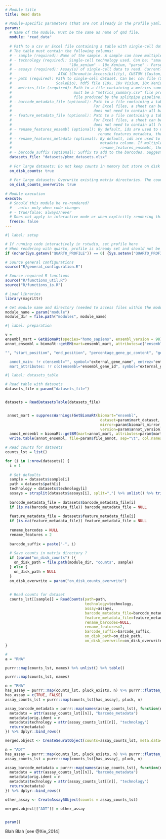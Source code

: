 ```yaml
---
# Module title
title: Read data

# Module-specific parameters (that are not already in the profile yaml)
params:
  # Name of the module. Must be the same as name of qmd file.
  module: "read_data"
  
  # Path to a csv or Excel file containing a table with single-cell datasets. For Excel files, a sheet can be specified by appending ':<sheet_number>'.
  # The table must contain the following columns:
  # - sample (required): Name of the sample. A sample can have multiple single-cell datasets.
  # - technology (required): Single-cell technology used. Can be: "smartseq2" - Smartseq2, "smartseq3" - Smartseq3, "10x" - 10x, "10x_visium" - 10x Visium, 
  #                          "10x_xenium" - 10x Xenium, "parse" - Parse Biosciences, "scale" - ScaleBio.
  # - assays (required): Assay(s) of single-cell data to read. Currently supported are: RNA (Gene Expression), ADT (Antibody Protein Capture) and 
  #                     ATAC (Chromatin Accessibility), CUSTOM (Custom). Multiple assays can be specified comma-separated.
  # - path (required): Path to single-cell dataset. Can be: csv file (Smartseq2/3), mtx matrix market directory (10x, 10x Visium, 10x Xenium, Parse Biosciences,
  #                    ScaleBio), hdf5 file (10x, 10x Visium, 10x Xenium), h5ad file (Parse Biosciences).
  # - metrics_file (required): Path to a file containing a metrics summary table. For Smartseq2/3, this can be any table. For 10x, 10x Visium or 10x Xenium, this 
  #                            must be a "metrics_summary.csv" file produced by the Cellranger pipelines. For Parse Biosciences, this must be a "analysis_summary.csv"
  #                            file produced by the splitpipe pipeline. For ScaleBio, this must be a "*.reportStatistics.csv" file produced by the scalerna pipeline.
  # - barcode_metadata_file (optional): Path to a file containing a table of additional barcode metadata. Can be: a csv, Excel or an R table saved as rds file. 
  #                                     For Excel files, a sheet can be specified by appending ':<sheet_number>'. First column must contain the barcode. Table
  #                                     does not need to contain all barcodes.
  # - feature_metadata_file (optional): Path to a file containing a table of additional feature metadata. Can be: a csv, Excel or an R table saved as rds file. 
  #                                     For Excel files, a sheet can be specified by appending ':<sheet_number>'. First column must contain the feature id. Table
  #                                     does not need to contain all features.
  # - rename_features_ensembl (optional): By default, ids are used to name features (first column). For gene features, specify an Ensembl version to fetch the gene names (and more annotation). If used together with 
  #                                       rename_features_metadata, then rename_features_metadata must be set '1' for all assays that should be renamed with rename_features_ensembl.
  # - rename_features_metadata (optional): By default, ids are used to name features (first column). This column controls how to rename the features using metadata. Can be the name or index of a feature 
  #                                        metadata column. If multiple assays are read, this option can be specified either once or for all assays. If used together with 
  #                                        rename_features_ensembl, then rename_features_metadata must be set '1' for all assays that should be renamed with rename_features_ensembl.
  # - barcode_suffix (optional): Suffix to add to the barcodes. Suggestion is to use '-1', '-2', etc. If not set, no suffixes are added.
  datasets_file: "datasets/pbmc_datasets.xlsx"
  
  # For large datasets: Do not keep counts in memory but store on disk in matrix directories. Computations will access only the relevant parts of the data. TThis will create a a 'counts' directory within the module directory with one matrix directory per sample and assay.
  on_disk_counts: true
  
  # For large datasets: Overwrite existing matrix directories. The counts files will still be read though.
  on_disk_counts_overwrite: true
  
# Module execution
execute:
  # Should this module be re-rendered?
  # - auto: only when code changes
  # - true/false: always/never
  # Does not apply in interactive mode or when explicitly rendering this document via in rstudio
  freeze: false
---
```


```r
#| label: setup

# If running code interactively in rstudio, set profile here
# When rendering with quarto, profile is already set and should not be overwritten
if (nchar(Sys.getenv("QUARTO_PROFILE")) == 0) {Sys.setenv("QUARTO_PROFILE" = "default")}

# Source general configurations
source("R/general_configuration.R")

# Source required R functions
source("R/functions_util.R")
source("R/functions_io.R")

# Load libraries
library(magrittr)

# Get module name and directory (needed to access files within the module directory)
module_name = param("module")
module_dir = file.path("modules", module_name)
```

```r
#| label: preparation

v = 
ensembl_mart = GetBiomaRt(species="homo_sapiens", ensembl_version = 98)
annot_ensembl = biomaRt::getBM(mart=ensembl_mart, attributes=c("ensembl_gene_id", "external_gene_name", "chromosome_name", "start_position", "end_position", "gene_biotype", "description"), useCache=FALSE)

"", "start_position", "end_position", "percentage_gene_gc_content", "gene_biotype", "strand", "description

  annot_main: !r c(ensembl="", symbol="external_gene_name", entrez="entrezgene_accession")
  mart_attributes: !r c(c(ensembl="ensembl_gene_id", symbol="external_gene_name", entrez="entrezgene_accession"), 

```

```r
#| label: datasets_table

# Read table with datasets
datasets_file = param("datasets_file")


datasets = ReadDatasetsTable(datasets_file)


 annot_mart = suppressWarnings(GetBiomaRt(biomart="ensembl", 
                                           dataset=param$mart_dataset, 
                                           mirror=param$biomart_mirror, 
                                           version=param$annot_version))
  annot_ensembl = biomaRt::getBM(mart=annot_mart, attributes=param$mart_attributes, useCache=FALSE)
  write.table(annot_ensembl, file=param$file_annot, sep="\t", col.names=TRUE, row.names=FALSE, append=FALSE)

```


```r
# Read counts for datasets
counts_lst = list()

for (i in 1:nrow(datasets)) {
  i = 1
  
  # Set defaults
  sample = datasets$sample[i]
  path = datasets$path[i]
  technology = datasets$technology[i]
  assays = strsplit(datasets$assays[i], split=",") %>% unlist() %>% trimws()
  
  barcode_metadata_file = datasets$barcode_metadata_file[i]
  if (is.na(barcode_metadata_file)) barcode_metadata_file = NULL
  
  feature_metadata_file = datasets$feature_metadata_file[i]
  if (is.na(feature_metadata_file)) feature_metadata_file = NULL
  
  rename_barcodes = NULL
  rename_features = 2
  
  barcode_suffix = paste("-", i)
  
  # Save counts in matrix directory ?
  if (param("on_disk_counts") ){
    on_disk_path = file.path(module_dir, "counts", sample)
  } else {
    on_disk_path = NULL
  }
  on_disk_overwrite = param("on_disk_counts_overwrite")
  
  
  # Read counts for dataset
  counts_lst[[sample]] = ReadCounts(path=path,
                                    technology=technology,
                                    assay=assays,
                                    barcode_metadata_file=barcode_metadata_file,
                                    feature_metadata_file=feature_metadata_file,
                                    rename_barcodes=NULL,
                                    rename_features=2,
                                    barcode_suffix=barcode_suffix,
                                    on_disk_path=on_disk_path,
                                    on_disk_overwrite=on_disk_overwrite)
}

# 
a = "RNA"

purrr::map(counts_lst, names) %>% unlist() %>% table()

purrr::map(counts_lst, names)

n = "RNA"
has_assay = purrr::map(counts_lst, pluck_exists, n) %>% purrr::flatten_lgl()
has_assay = c(TRUE, FALSE)
assay_counts_lst = purrr::map(counts_lst[has_assay], pluck, n)

assay_barcode_metadata = purrr::map(names(assay_counts_lst), function(n) {
  metadata = attr(assay_counts_lst[[n]], "barcode_metadata")
  metadata$orig.ident = n
  metadata$technology = attr(assay_counts_lst[[n]], "technology")
  return(metadata)
}) %>% dplyr::bind_rows()

merged.object <- CreateSeuratObject(counts=assay_counts_lst, meta.data=assay_barcode_metadata, assay="RNA", names.delim=NULL, names.field=NULL)

n = "ADT"
has_assay = purrr::map(counts_lst, pluck_exists, n) %>% purrr::flatten_lgl()
assay_counts_lst = purrr::map(counts_lst[has_assay], pluck, n)

assay_barcode_metadata = purrr::map(names(assay_counts_lst), function(n) {
  metadata = attr(assay_counts_lst[[n]], "barcode_metadata")
  metadata$orig.ident = n
  metadata$technology = attr(assay_counts_lst[[n]], "technology")
  return(metadata)
}) %>% dplyr::bind_rows()

other_assay <- CreateAssay5Object(counts = assay_counts_lst)

merged.object[["ADT"]] = other_assay


param()
```



Blah Blah [see @Xie_2014]

